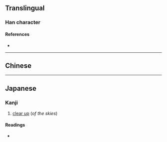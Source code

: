 {{character info}}
==Translingual==

===Han character===
{{Han char|rn=100|rad=生|as=04|sn=9|four=|canj=AHQM,XAHQM|ids=⿰日生}}

====References====
* {{Han ref|kx=0755.040|dkj=21676|dj=1164.030|hdz=42577.070|uh=7520|ud=29984}}

----

==Chinese==
{{zh-see|夝|v}}

----

==Japanese==

===Kanji===
{{ja-kanji|grade=uc|rs=生04}}

# [[clear up]] (''of the skies'')

====Readings====
* {{ja-readings|kanon=[[せい]] (sei)|kun=|nanori=}}